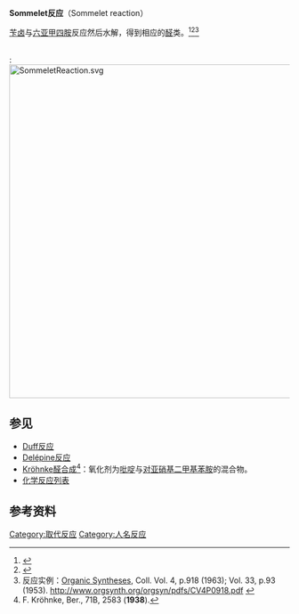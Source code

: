 '''Sommelet反应'''（Sommelet reaction）

[[苄|苄]][[卤代烃|卤]]与[[六亚甲四胺|六亚甲四胺]]反应然后水解，得到相应的[[醛|醛]]类。<ref>{{cite journal en
 | journal = [[Compt._rend.|Compt. rend.]]
 | title = Sur un mode de décomposition des halogénoalcoylates d'hexaméthylène - tétramine
 | author = Marcel Sommelet
 | volume = 157
 | pages = 852–854
 | year = '''1913'''
 | url = http://gallica.bnf.fr/ark:/12148/bpt6k31103/f852.table
 | access-date = 2009-11-04
 | archive-date = 2020-10-28
 | archive-url = https://web.archive.org/web/20201028144639/https://gallica.bnf.fr/ark:/12148/bpt6k31103/f852.table
 | dead-url = no
 }}</ref><ref>{{JerryMarch}}</ref><ref>反应实例：[[Organic_Syntheses|Organic Syntheses]], Coll. Vol. 4, p.918 (1963); Vol. 33, p.93 (1953). http://www.orgsynth.org/orgsyn/pdfs/CV4P0918.pdf {{Wayback|url=http://www.orgsynth.org/orgsyn/pdfs/CV4P0918.pdf |date=20120208144335 }}</ref>

<br />
:[[File:SommeletReaction.svg|600px]]

==参见==
* [[Duff反应|Duff反应]]
* [[Delépine反应|Delépine反应]]
* [[Kröhnke醛合成|Kröhnke醛合成]]<ref>F. Kröhnke, Ber., 71B, 2583 ('''1938''').</ref>：氧化剂为[[吡啶|吡啶]]与[[对亚硝基二甲基苯胺|对亚硝基二甲基苯胺]]的混合物。
* [[化学反应列表|化学反应列表]]

==参考资料==
{{Reflist}}

[[Category:取代反应|Category:取代反应]]
[[Category:人名反应|Category:人名反应]]